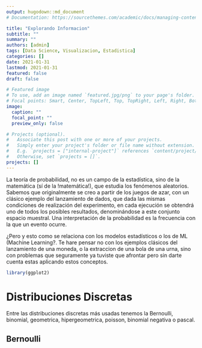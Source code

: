 ```yaml
---
output: hugodown::md_document
# Documentation: https://sourcethemes.com/academic/docs/managing-content/

title: "Explorando Informacion"
subtitle: ""
summary: ""
authors: [admin]
tags: [Data Science, Visualizacion, Estadistica]
categories: []
date: 2021-01-31
lastmod: 2021-01-31
featured: false
draft: false

# Featured image
# To use, add an image named `featured.jpg/png` to your page's folder.
# Focal points: Smart, Center, TopLeft, Top, TopRight, Left, Right, BottomLeft, Bottom, BottomRight.
image:
  caption: ""
  focal_point: ""
  preview_only: false

# Projects (optional).
#   Associate this post with one or more of your projects.
#   Simply enter your project's folder or file name without extension.
#   E.g. `projects = ["internal-project"]` references `content/project/deep-learning/index.md`.
#   Otherwise, set `projects = []`.
projects: [] 
---
```

La teoría de probabilidad, no es un campo de la estadística, sino de la matemática (sí de la !matemática!), que estudia los fenómenos aleatorios. Sabemos que originalmente se creo a partir de los juegos de azar, con un clásico ejemplo del lanzamiento de dados, que dada las mismas condiciones de realización del experimento, en cada ejecución se obtendrá uno de todos los posibles resultados, denominándose a este conjunto espacio muestral. Una interpretación de la probabilidad es la frecuencia con la que un evento ocurre.

¿Pero y esto como se relaciona con los modelos estadísticos o los de ML (Machine Learning?. Te hare pensar no con los ejemplos clásicos del lanzamiento de una moneda, o la extraccion de una bola de una urna, sino con problemas que seguramente ya tuviste que afrontar pero sin darte cuenta estas aplicando estos conceptos.

``` r
library(ggplot2)
```

Distribuciones Discretas
========================

Entre las distribuciones discretas más usadas tenemos la Bernoulli, binomial, geometrica, hipergeometrica, poisson, binomial negativa o pascal.

Bernoulli
---------


